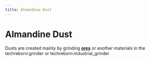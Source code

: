 ```yaml
---
title: Almandine Dust
---
```


<ItemImage file="almandine_dust" alt="Almandine Dust" size="200" />

# Almandine Dust

Dusts are created mainly by grinding **[ores](/world_generation/ore)** or another materials in the <mcitem>techreborn:grinder</mcitem> 
or <mcitem>techreborn:industrial_grinder</mcitem>
